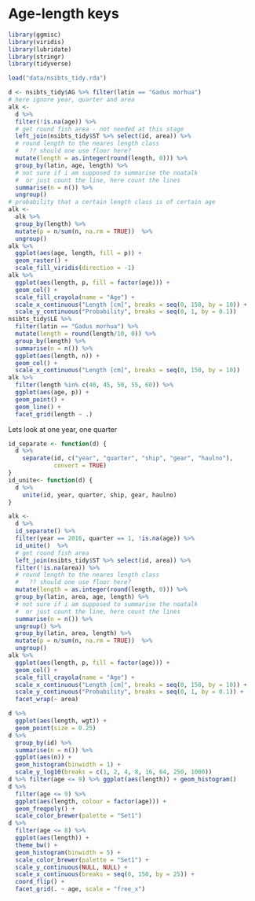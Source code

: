 # Age-length keys {#alk}

```r
library(ggmisc)
library(viridis)
library(lubridate)
library(stringr)
library(tidyverse)
```

```r
load("data/nsibts_tidy.rda")
```

```r
d <- nsibts_tidy$AG %>% filter(latin == "Gadus morhua")
# here ignore year, quarter and area
alk <- 
  d %>% 
  filter(!is.na(age)) %>% 
  # get round fish area - not needed at this stage
  left_join(nsibts_tidy$ST %>% select(id, area)) %>% 
  # round length to the neares length class
  #   ?? should one use floor here?
  mutate(length = as.integer(round(length, 0))) %>% 
  group_by(latin, age, length) %>% 
  # not sure if i am supposed to summarise the noatalk
  #  or just count the line, here count the lines
  summarise(n = n()) %>% 
  ungroup()
# probability that a certain length class is of certain age
alk <- 
  alk %>% 
  group_by(length) %>% 
  mutate(p = n/sum(n, na.rm = TRUE))  %>% 
  ungroup()
alk %>% 
  ggplot(aes(age, length, fill = p)) +
  geom_raster() +
  scale_fill_viridis(direction = -1)
alk %>% 
  ggplot(aes(length, p, fill = factor(age))) + 
  geom_col() + 
  scale_fill_crayola(name = "Age") +
  scale_x_continuous("Length [cm]", breaks = seq(0, 150, by = 10)) +
  scale_y_continuous("Probability", breaks = seq(0, 1, by = 0.1))
nsibts_tidy$LE %>% 
  filter(latin == "Gadus morhua") %>% 
  mutate(length = round(length/10, 0)) %>% 
  group_by(length) %>% 
  summarise(n = n()) %>% 
  ggplot(aes(length, n)) +
  geom_col() +
  scale_x_continuous("Length [cm]", breaks = seq(0, 150, by = 10))
alk %>% 
  filter(length %in% c(40, 45, 50, 55, 60)) %>% 
  ggplot(aes(age, p)) +
  geom_point() +
  geom_line() +
  facet_grid(length ~ .)
```

Lets look at one year, one quarter
```r
id_separate <- function(d) {
  d %>% 
    separate(id, c("year", "quarter", "ship", "gear", "haulno"),
             convert = TRUE)
}
id_unite<- function(d) {
  d %>% 
    unite(id, year, quarter, ship, gear, haulno)
}

alk <- 
  d %>% 
  id_separate() %>% 
  filter(year == 2016, quarter == 1, !is.na(age)) %>% 
  id_unite()  %>% 
  # get round fish area
  left_join(nsibts_tidy$ST %>% select(id, area)) %>% 
  filter(!is.na(area)) %>% 
  # round length to the neares length class
  #   ?? should one use floor here?
  mutate(length = as.integer(round(length, 0))) %>% 
  group_by(latin, area, age, length) %>% 
  # not sure if i am supposed to summarise the noatalk
  #  or just count the line, here count the lines
  summarise(n = n()) %>% 
  ungroup() %>%
  group_by(latin, area, length) %>% 
  mutate(p = n/sum(n, na.rm = TRUE))  %>% 
  ungroup()
alk %>% 
  ggplot(aes(length, p, fill = factor(age))) + 
  geom_col() + 
  scale_fill_crayola(name = "Age") +
  scale_x_continuous("Length [cm]", breaks = seq(0, 150, by = 10)) +
  scale_y_continuous("Probability", breaks = seq(0, 1, by = 0.1)) +
  facet_wrap(~ area)
```



```r
d %>% 
  ggplot(aes(length, wgt)) +
  geom_point(size = 0.25)
d %>% 
  group_by(id) %>% 
  summarise(n = n()) %>% 
  ggplot(aes(n)) + 
  geom_histogram(binwidth = 1) +
  scale_y_log10(breaks = c(1, 2, 4, 8, 16, 64, 250, 1000))
d %>% filter(age <= 9) %>% ggplot(aes(length)) + geom_histogram()
d %>% 
  filter(age <= 9) %>% 
  ggplot(aes(length, colour = factor(age))) + 
  geom_freqpoly() +
  scale_color_brewer(palette = "Set1")
d %>% 
  filter(age <= 8) %>% 
  ggplot(aes(length)) +
  theme_bw() +
  geom_histogram(binwidth = 5) +
  scale_color_brewer(palette = "Set1") +
  scale_y_continuous(NULL, NULL) +
  scale_x_continuous(breaks = seq(0, 150, by = 25)) +
  coord_flip() +
  facet_grid(. ~ age, scale = "free_x")
```

